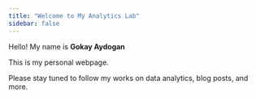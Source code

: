 ```yaml
---
title: "Welcome to My Analytics Lab"
sidebar: false 
---
```


Hello! My name is **Gokay Aydogan**

This is my personal webpage.

Please stay tuned to follow my works on data analytics, blog posts, and more.
